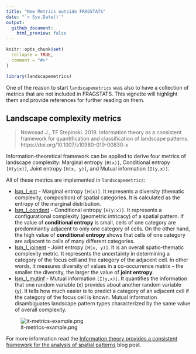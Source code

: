 ```yaml
---
title: "New Metrics outside FRAGSTATS"
date: "`r Sys.Date()`"
output:
  github_document:
    html_preview: false
---
```


```r
knitr::opts_chunk$set(
  collapse = TRUE,
  comment = "#>"
)
```

```r
library(landscapemetrics)
```

One of the reason to start `landscapemetrics` was also to have a collection of metrics that are not included in FRAGSTATS. This vignette will highlight them and provide references for further reading on them.

## Landscape complexity metrics

> Nowosad J., TF Stepinski. 2019. Information theory as a consistent framework for quantification and classification of landscape patterns. https://doi.org/10.1007/s10980-019-00830-x

Information-theoretical framework can be applied to derive four metrics of landscape complexity: Marginal entropy `[H(x)]`, Conditional entropy `[H(y|x)]`, Joint entropy `[H(x, y)]`, and Mutual information `[I(y,x)]`.

All of these metrics are implemented in `landscapemetrics`:

- [lsm_l_ent](https://r-spatialecology.github.io/landscapemetrics/reference/lsm_l_ent.html) - Marginal entropy `[H(x)]`.
It represents a diversity (thematic complexity, composition) of spatial categories.
It is calculated as the entropy of the marginal distribution.
- [lsm_l_condent](https://r-spatialecology.github.io/landscapemetrics/reference/lsm_l_condent.html) - Conditional entropy `[H(y|x)]`.
It represents a configurational complexity (geometric intricacy) of a spatial pattern. 
If the value of **conditional entropy** is small, cells of one category are predominantly adjacent to only one category of cells.
On the other hand, the high value of **conditional entropy** shows that cells of one category are adjacent to cells of many different categories.
- [lsm_l_joinent](https://r-spatialecology.github.io/landscapemetrics/reference/lsm_l_joinent.html) - Joint entropy `[H(x, y)]`.
It is an overall spatio-thematic complexity metric. 
It represents the uncertainty in determining a category of the focus cell and the category of the adjacent cell.
In other words, it measures diversity of values in a co-occurrence matrix -- the smaller the diversity, the larger the value of **joint entropy**.
- [lsm_l_mutinf](https://r-spatialecology.github.io/landscapemetrics/reference/lsm_l_mutinf.html) - Mutual information `[I(y,x)]`.
It quantifies the information that one random variable (x) provides about another random variable (y). 
It tells how much easier is to predict a category of an adjacent cell if the category of the focus cell is known.
Mutual information disambiguates landscape pattern types characterized by the same value of overall complexity.

![it-metrics-example.png]()

<!--the link will be available starting 2019-06-25-->
For more information read the [Information theory provides a consistent framework for the analysis of spatial patterns](https://nowosad.github.io/post/ent-bp1/) blog post.
